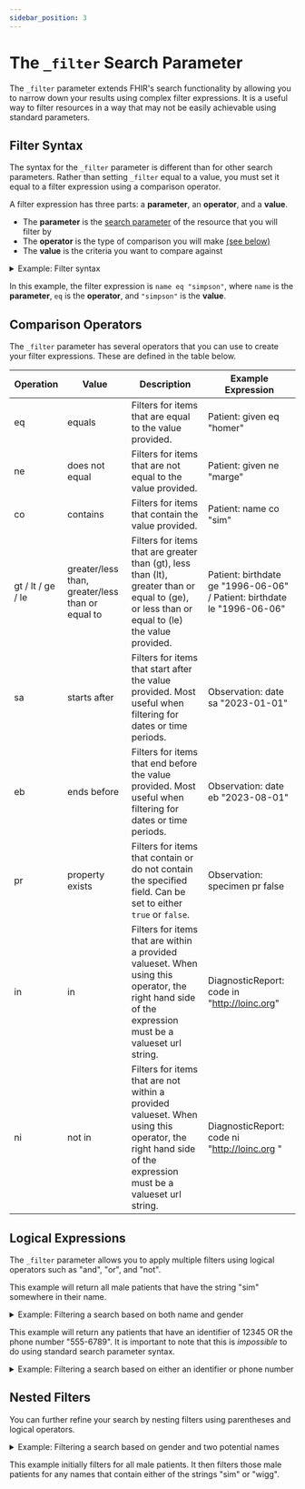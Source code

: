 ```yaml
---
sidebar_position: 3
---
```



# The `_filter` Search Parameter

The `_filter` parameter extends FHIR's search functionality by allowing you to narrow down your results using complex filter expressions. It is a useful way to filter resources in a way that may not be easily achievable using standard parameters.

## Filter Syntax

The syntax for the `_filter` parameter is different than for other search parameters. Rather than setting `_filter` equal to a value, you must set it equal to a filter expression using a comparison operator.

A filter expression has three parts: a **parameter**, an **operator**, and a **value**.

- The **parameter** is the [search parameter](/docs/search/basic-search#search-parameters) of the resource that you will filter by
- The **operator** is the type of comparison you will make [(see below)](#comparison-operators)
- The **value** is the criteria you want to compare against

<details>
  <summary>Example: Filter syntax</summary>
  <Tabs groupId="language">
    <TabItem value="ts" label="Typescript">
      <MedplumCodeBlock language="ts" selectBlocks="syntaxTs">
        {ExampleCode}
      </MedplumCodeBlock>
    </TabItem>
    <TabItem value="cli" label="CLI">
      <MedplumCodeBlock language="bash" selectBlocks="syntaxCli">
        {ExampleCode}
      </MedplumCodeBlock>
    </TabItem>
    <TabItem value="curl" label="cURL">
      <MedplumCodeBlock language="bash" selectBlocks="syntaxCurl">
        {ExampleCode}
      </MedplumCodeBlock>
    </TabItem>
  </Tabs>
</details>

In this example, the filter expression is `name eq "simpson"`, where `name` is the **parameter**, `eq` is the **operator**, and `"simpson"` is the **value**.

## Comparison Operators

The `_filter` parameter has several operators that you can use to create your filter expressions. These are defined in the table below.

| Operation         | Value                                            | Description                                                                                                                                               | Example Expression                                                      |
| ----------------- | ------------------------------------------------ | --------------------------------------------------------------------------------------------------------------------------------------------------------- | ----------------------------------------------------------------------- |
| eq                | equals                                           | Filters for items that are equal to the value provided.                                                                                                   | Patient: given eq "homer"                                               |
| ne                | does not equal                                   | Filters for items that are not equal to the value provided.                                                                                               | Patient: given ne "marge"                                               |
| co                | contains                                         | Filters for items that contain the value provided.                                                                                                        | Patient: name co "sim"                                                  |
| gt / lt / ge / le | greater/less than, greater/less than or equal to | Filters for items that are greater than (gt), less than (lt), greater than or equal to (ge), or less than or equal to (le) the value provided.            | Patient: birthdate ge "1996-06-06" / Patient: birthdate le "1996-06-06" |
| sa                | starts after                                     | Filters for items that start after the value provided. Most useful when filtering for dates or time periods.                                              | Observation: date sa "2023-01-01"                                       |
| eb                | ends before                                      | Filters for items that end before the value provided. Most useful when filtering for dates or time periods.                                               | Observation: date eb "2023-08-01"                                       |
| pr                | property exists                                  | Filters for items that contain or do not contain the specified field. Can be set to either `true` or `false`.                                             | Observation: specimen pr false                                          |
| in                | in                                               | Filters for items that are within a provided valueset. When using this operator, the right hand side of the expression must be a valueset url string.     | DiagnosticReport: code in "http://loinc.org"                            |
| ni                | not in                                           | Filters for items that are not within a provided valueset. When using this operator, the right hand side of the expression must be a valueset url string. | DiagnosticReport: code ni "http://loinc.org "                           |

## Logical Expressions

The `_filter` parameter allows you to apply multiple filters using logical operators such as "and", "or", and "not".

This example will return all male patients that have the string "sim" somewhere in their name.

<details>
  <summary>Example: Filtering a search based on both name and gender</summary>
  <Tabs groupId="language">
    <TabItem value="ts" label="Typescript">
      <MedplumCodeBlock language="ts" selectBlocks="logicalAndTs">
        {ExampleCode}
      </MedplumCodeBlock>
    </TabItem>
    <TabItem value="cli" label="CLI">
      <MedplumCodeBlock language="bash" selectBlocks="logicalAndCli">
        {ExampleCode}
      </MedplumCodeBlock>
    </TabItem>
    <TabItem value="curl" label="cURL">
      <MedplumCodeBlock language="bash" selectBlocks="logicalAndCurl">
        {ExampleCode}
      </MedplumCodeBlock>
    </TabItem>
  </Tabs>
</details>

This example will return any patients that have an identifier of 12345 OR the phone number "555-6789". It is important to note that this is _impossible_ to do using standard search parameter syntax.

<details>
  <summary>Example: Filtering a search based on either an identifier or phone number</summary>
  <Tabs groupId="language">
    <TabItem value="ts" label="Typescript">
      <MedplumCodeBlock language="ts" selectBlocks="logicalOrTs">
        {ExampleCode}
      </MedplumCodeBlock>
    </TabItem>
    <TabItem value="cli" label="CLI">
      <MedplumCodeBlock language="bash" selectBlocks="logicalOrCli">
        {ExampleCode}
      </MedplumCodeBlock>
    </TabItem>
    <TabItem value="curl" label="cURL">
      <MedplumCodeBlock language="bash" selectBlocks="logicalOrCurl">
        {ExampleCode}
      </MedplumCodeBlock>
    </TabItem>
  </Tabs>
</details>

## Nested Filters

You can further refine your search by nesting filters using parentheses and logical operators.

<details>
  <summary>Example: Filtering a search based on gender and two potential names</summary>
  <Tabs groupId="language">
    <TabItem value="ts" label="Typescript">
      <MedplumCodeBlock language="ts" selectBlocks="nestedTs">
        {ExampleCode}
      </MedplumCodeBlock>
    </TabItem>
    <TabItem value="cli" label="CLI">
      <MedplumCodeBlock language="bash" selectBlocks="nestedCli">
        {ExampleCode}
      </MedplumCodeBlock>
    </TabItem>
    <TabItem value="curl" label="cURL">
      <MedplumCodeBlock language="bash" selectBlocks="nestedCurl">
        {ExampleCode}
      </MedplumCodeBlock>
    </TabItem>
  </Tabs>
</details>

This example initially filters for all male patients. It then filters those male patients for any names that contain either of the strings "sim" or "wigg".
